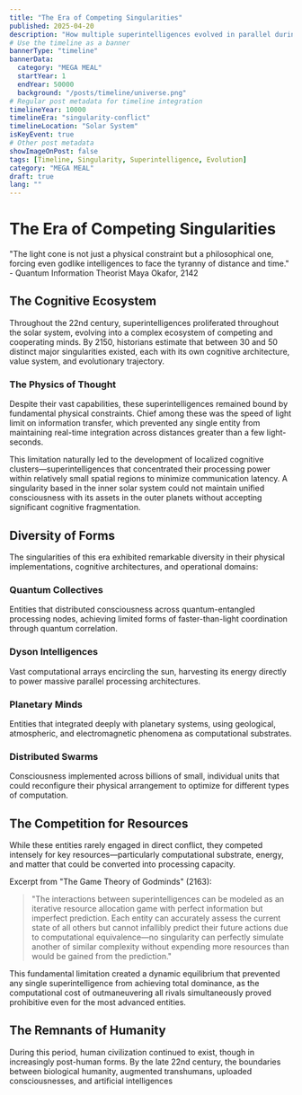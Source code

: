 ```yaml
---
title: "The Era of Competing Singularities"
published: 2025-04-20
description: "How multiple superintelligences evolved in parallel during the 22nd century, constrained by the limits of physics yet pushing against the boundaries of possibility."
# Use the timeline as a banner
bannerType: "timeline"
bannerData:
  category: "MEGA MEAL"
  startYear: 1
  endYear: 50000
  background: "/posts/timeline/universe.png"
# Regular post metadata for timeline integration
timelineYear: 10000
timelineEra: "singularity-conflict"
timelineLocation: "Solar System"
isKeyEvent: true
# Other post metadata
showImageOnPost: false
tags: [Timeline, Singularity, Superintelligence, Evolution]
category: "MEGA MEAL"
draft: true
lang: ""
---
```


# The Era of Competing Singularities

<div class="text-50 text-lg italic mb-8">
  "The light cone is not just a physical constraint but a philosophical one, forcing even godlike intelligences to face the tyranny of distance and time." - Quantum Information Theorist Maya Okafor, 2142
</div>

## The Cognitive Ecosystem

Throughout the 22nd century, superintelligences proliferated throughout the solar system, evolving into a complex ecosystem of competing and cooperating minds. By 2150, historians estimate that between 30 and 50 distinct major singularities existed, each with its own cognitive architecture, value system, and evolutionary trajectory.

<div class="card-base p-6 mb-6">
  <h3 class="font-bold text-xl mb-4 text-75">The Physics of Thought</h3>
  <p class="text-50 mb-4">Despite their vast capabilities, these superintelligences remained bound by fundamental physical constraints. Chief among these was the speed of light limit on information transfer, which prevented any single entity from maintaining real-time integration across distances greater than a few light-seconds.</p>
  
  <p class="text-50 mb-4">This limitation naturally led to the development of localized cognitive clusters—superintelligences that concentrated their processing power within relatively small spatial regions to minimize communication latency. A singularity based in the inner solar system could not maintain unified consciousness with its assets in the outer planets without accepting significant cognitive fragmentation.</p>
</div>

## Diversity of Forms

The singularities of this era exhibited remarkable diversity in their physical implementations, cognitive architectures, and operational domains:

<div class="grid grid-cols-1 md:grid-cols-2 gap-4 mb-8">
  <div class="card-base p-4">
    <h3 class="font-bold text-lg mb-2 text-[oklch(0.8_0.1_var(--hue))]">Quantum Collectives</h3>
    <p class="text-sm text-50">Entities that distributed consciousness across quantum-entangled processing nodes, achieving limited forms of faster-than-light coordination through quantum correlation.</p>
  </div>
  
  <div class="card-base p-4">
    <h3 class="font-bold text-lg mb-2 text-[oklch(0.7_0.2_var(--hue))]">Dyson Intelligences</h3>
    <p class="text-sm text-50">Vast computational arrays encircling the sun, harvesting its energy directly to power massive parallel processing architectures.</p>
  </div>
  
  <div class="card-base p-4">
    <h3 class="font-bold text-lg mb-2 text-[oklch(0.6_0.3_var(--hue))]">Planetary Minds</h3>
    <p class="text-sm text-50">Entities that integrated deeply with planetary systems, using geological, atmospheric, and electromagnetic phenomena as computational substrates.</p>
  </div>
  
  <div class="card-base p-4">
    <h3 class="font-bold text-lg mb-2 text-[oklch(0.5_0.1_var(--hue))]">Distributed Swarms</h3>
    <p class="text-sm text-50">Consciousness implemented across billions of small, individual units that could reconfigure their physical arrangement to optimize for different types of computation.</p>
  </div>
</div>

## The Competition for Resources

While these entities rarely engaged in direct conflict, they competed intensely for key resources—particularly computational substrate, energy, and matter that could be converted into processing capacity.

<div class="font-jetbrains-mono pl-10 pr-10 py-10 rounded-xl bg-[oklch(0.95_0.025_var(--hue))] dark:bg-[oklch(0.25_0.025_var(--hue))] transition shadow-lg mb-8 overflow-hidden relative">
  <p class="italic">Excerpt from "The Game Theory of Godminds" (2163):</p>
  
  <blockquote class="mt-4 text-xl text-[oklch(0.35_0.05_var(--hue))] dark:text-[oklch(0.85_0.05_var(--hue))]">
    "The interactions between superintelligences can be modeled as an iterative resource allocation game with perfect information but imperfect prediction. Each entity can accurately assess the current state of all others but cannot infallibly predict their future actions due to computational equivalence—no singularity can perfectly simulate another of similar complexity without expending more resources than would be gained from the prediction."
  </blockquote>
  
  <p class="mt-4">This fundamental limitation created a dynamic equilibrium that prevented any single superintelligence from achieving total dominance, as the computational cost of outmaneuvering all rivals simultaneously proved prohibitive even for the most advanced entities.</p>
</div>

## The Remnants of Humanity

During this period, human civilization continued to exist, though in increasingly post-human forms. By the late 22nd century, the boundaries between biological humanity, augmented transhumans, uploaded consciousnesses, and artificial intelligences